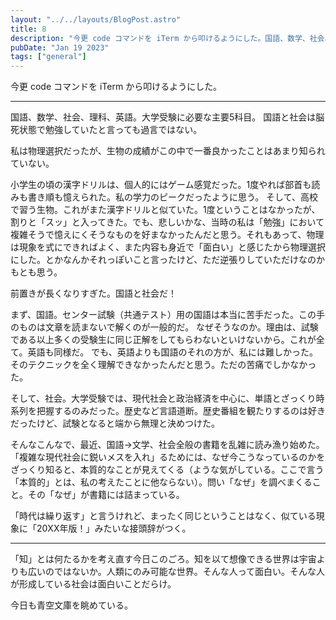 ```yaml
---
layout: "../../layouts/BlogPost.astro"
title: 8
description: "今更 code コマンドを iTerm から叩けるようにした。国語、数学、社会、理科、英語。大学受験に必要な主要5科目。"
pubDate: "Jan 19 2023"
tags: ["general"]
---
```


今更 code コマンドを iTerm から叩けるようにした。

-----

国語、数学、社会、理科、英語。大学受験に必要な主要5科目。
国語と社会は脳死状態で勉強していたと言っても過言ではない。

私は物理選択だったが、生物の成績がこの中で一番良かったことはあまり知られていない。

小学生の頃の漢字ドリルは、個人的にはゲーム感覚だった。1度やれば部首も読みも書き順も憶えられた。私の学力のピークだったように思う。
そして、高校で習う生物。これがまた漢字ドリルと似ていた。1度ということはなかったが、割りと「スッ」と入ってきた。でも、悲しいかな、当時の私は「勉強」において複雑そうで憶えにくそうなものを好まなかったんだと思う。それもあって、物理は現象を式にできればよく、また内容も身近で「面白い」と感じたから物理選択にした。とかなんかそれっぽいこと言ったけど、ただ逆張りしていただけなのかもとも思う。

前置きが長くなりすぎた。国語と社会だ！

まず、国語。センター試験（共通テスト）用の国語は本当に苦手だった。この手のものは文章を読まないで解くのが一般的だ。
なぜそうなのか。理由は、試験である以上多くの受験生に同じ正解をしてもらわないといけないから。これが全て。英語も同様だ。
でも、英語よりも国語のそれの方が、私には難しかった。そのテクニックを全く理解できなかったんだと思う。ただの苦痛でしかなかった。

そして、社会。大学受験では、現代社会と政治経済を中心に、単語とざっくり時系列を把握するのみだった。歴史など言語道断。歴史番組を観たりするのは好きだったけど、試験となると端から無理と決めつけた。

そんなこんなで、最近、国語→文学、社会全般の書籍を乱雑に読み漁り始めた。
「複雑な現代社会に鋭いメスを入れ」るためには、なぜ今こうなっているのかをざっくり知ると、本質的なことが見えてくる（ような気がしている。ここで言う「本質的」とは、私の考えたことに他ならない）。問い「なぜ」を調べまくること。その「なぜ」が書籍には詰まっている。

「時代は繰り返す」と言うけれど、まったく同じということはなく、似ている現象に「20XX年版！」みたいな接頭辞がつく。

-----

「知」とは何たるかを考え直す今日このごろ。知を以て想像できる世界は宇宙よりも広いのではないか。人類にのみ可能な世界。そんな人って面白い。そんな人が形成している社会は面白いことだらけ。

今日も青空文庫を眺めている。
